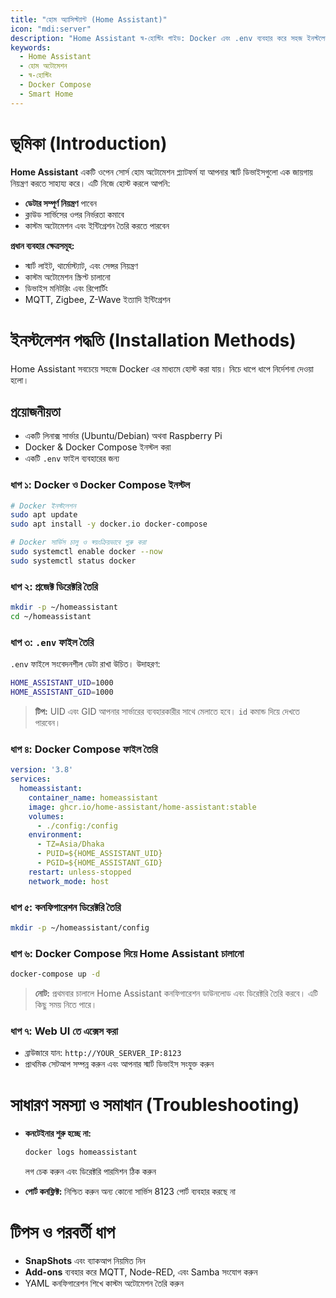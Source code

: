 ```yaml
---
title: "হোম অ্যাসিস্ট্যান্ট (Home Assistant)"
icon: "mdi:server"
description: "Home Assistant স্ব-হোস্টিং গাইড: Docker এবং .env ব্যবহার করে সহজ ইনস্টলেশন"
keywords: 
  - Home Assistant
  - হোম অটোমেশন
  - স্ব-হোস্টিং
  - Docker Compose
  - Smart Home
---
```


# ভূমিকা (Introduction)

**Home Assistant** একটি ওপেন সোর্স হোম অটোমেশন প্ল্যাটফর্ম যা আপনার স্মার্ট ডিভাইসগুলো এক জায়গায় নিয়ন্ত্রণ করতে সাহায্য করে। এটি নিজে হোস্ট করলে আপনি:

- **ডেটার সম্পূর্ণ নিয়ন্ত্রণ** পাবেন
- ক্লাউড সার্ভিসের ওপর নির্ভরতা কমাবে
- কাস্টম অটোমেশন এবং ইন্টিগ্রেশন তৈরি করতে পারবেন

**প্রধান ব্যবহার ক্ষেত্রসমূহ:**

- স্মার্ট লাইট, থার্মোস্ট্যাট, এবং সেন্সর নিয়ন্ত্রণ
- কাস্টম অটোমেশন স্ক্রিপ্ট চালানো
- ডিভাইস মনিটরিং এবং রিপোর্টিং
- MQTT, Zigbee, Z-Wave ইত্যাদি ইন্টিগ্রেশন

# ইনস্টলেশন পদ্ধতি (Installation Methods)

Home Assistant সবচেয়ে সহজে Docker এর মাধ্যমে হোস্ট করা যায়। নিচে ধাপে ধাপে নির্দেশনা দেওয়া হলো।

## প্রয়োজনীয়তা

- একটি লিনাক্স সার্ভার (Ubuntu/Debian) অথবা Raspberry Pi
- Docker & Docker Compose ইনস্টল করা
- একটি `.env` ফাইল ব্যবহারের জন্য

### ধাপ ১: Docker ও Docker Compose ইনস্টল

```bash
# Docker ইনস্টলেশন
sudo apt update
sudo apt install -y docker.io docker-compose

# Docker সার্ভিস চালু ও স্বয়ংক্রিয়ভাবে শুরু করা
sudo systemctl enable docker --now
sudo systemctl status docker
```

### ধাপ ২: প্রজেক্ট ডিরেক্টরি তৈরি

```bash
mkdir -p ~/homeassistant
cd ~/homeassistant
```

### ধাপ ৩: `.env` ফাইল তৈরি

`.env` ফাইলে সংবেদনশীল ডেটা রাখা উচিত। উদাহরণ:

```bash title=".env"
HOME_ASSISTANT_UID=1000
HOME_ASSISTANT_GID=1000
```

> **টিপ:** UID এবং GID আপনার সার্ভারের ব্যবহারকারীর সাথে মেলাতে হবে। `id` কমান্ড দিয়ে দেখতে পারবেন।

### ধাপ ৪: Docker Compose ফাইল তৈরি

```yml title="docker-compose.yml"
version: '3.8'
services:
  homeassistant:
    container_name: homeassistant
    image: ghcr.io/home-assistant/home-assistant:stable
    volumes:
      - ./config:/config
    environment:
      - TZ=Asia/Dhaka
      - PUID=${HOME_ASSISTANT_UID}
      - PGID=${HOME_ASSISTANT_GID}
    restart: unless-stopped
    network_mode: host
```

### ধাপ ৫: কনফিগারেশন ডিরেক্টরি তৈরি

```bash
mkdir -p ~/homeassistant/config
```

### ধাপ ৬: Docker Compose দিয়ে Home Assistant চালানো

```bash
docker-compose up -d
```

> **নোট:** প্রথমবার চালালে Home Assistant কনফিগারেশন ডাউনলোড এবং ডিরেক্টরি তৈরি করবে। এটি কিছু সময় নিতে পারে।

### ধাপ ৭: Web UI তে এক্সেস করা

* ব্রাউজারে যান: `http://YOUR_SERVER_IP:8123`
* প্রাথমিক সেটআপ সম্পন্ন করুন এবং আপনার স্মার্ট ডিভাইস সংযুক্ত করুন

# সাধারণ সমস্যা ও সমাধান (Troubleshooting)

* **কনটেইনার শুরু হচ্ছে না:**

  ```bash
  docker logs homeassistant
  ```

  লগ চেক করুন এবং ডিরেক্টরি পারমিশন ঠিক করুন

* **পোর্ট কনফ্লিক্ট:** নিশ্চিত করুন অন্য কোনো সার্ভিস 8123 পোর্ট ব্যবহার করছে না

# টিপস ও পরবর্তী ধাপ

* **SnapShots** এবং ব্যাকআপ নিয়মিত নিন
* **Add-ons** ব্যবহার করে MQTT, Node-RED, এবং Samba সংযোগ করুন
* YAML কনফিগারেশন শিখে কাস্টম অটোমেশন তৈরি করুন